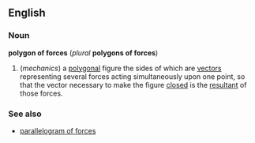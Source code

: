 ==English==
===Noun===
'''polygon of forces''' (''plural'' '''polygons of forces''')

#(''mechanics'') a [[polygonal]] figure the sides of which are [[vector]]s representing several forces acting simultaneously upon one point, so that the vector necessary to make the figure [[closed]] is the [[resultant]] of those forces.

===See also===
*[[parallelogram of forces]]